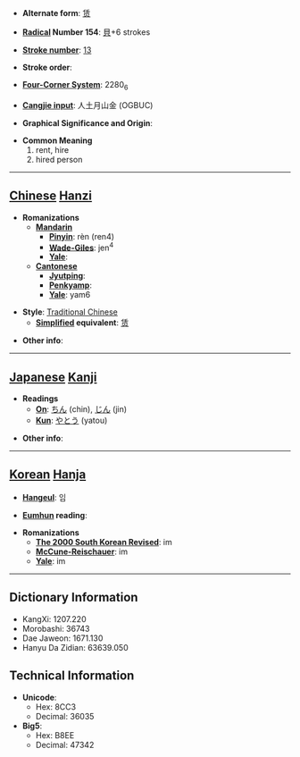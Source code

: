 * '''Alternate form''': [[赁]]

* '''[[Wiktionary:Chinese radical index| Radical]] Number 154''': [[Wiktionary:Chinese radical index 貝|貝]]+6 strokes

* '''[[Wiktionary:Chinese total strokes index|Stroke number]]''': [[Wiktionary:Chinese total strokes index 13|13]]

* '''Stroke order''': 

* '''[[Wiktionary:Chinese four corner index|Four-Corner System]]''': 2280<sub>6</sub>

* '''[[Wiktionary:Chinese Cangjie index|Cangjie input]]''': 人土月山金 (OGBUC)

* '''Graphical Significance and Origin''': 

* '''Common Meaning'''
*#rent, hire
*# hired person


----

== [[Chinese]] [[Hanzi]] ==

* '''Romanizations'''
** '''[[Mandarin]]'''
*** '''[[Pinyin]]''': rèn (ren4)
*** '''[[Wade-Giles]]''': jen<sup>4</sup>
*** '''[[Yale]]''': 
** '''[[Cantonese]]'''
*** '''[[Jyutping]]''':
*** '''[[Penkyamp]]''': 
*** '''[[Yale]]''': yam6

* '''Style''': [[Traditional Chinese]] 
** '''[[Simplified Chinese|Simplified]] equivalent''': [[赁]]

* '''Other info''': 

----

== [[Japanese]] [[Kanji]] ==

* '''Readings'''
** '''[[On]]''': [[ちん]] (chin), [[じん]] (jin)
** '''[[Kun]]''': [[やとう]] (yatou)

* '''Other info''':  

----

== [[Korean]] [[Hanja]] ==

* '''[[Hangeul]]''': 임

* '''[[Eumhun]] reading''': 

* '''Romanizations'''
** '''[[The 2000 South Korean Revised Romanization|The 2000 South Korean Revised]]''': im
** '''[[McCune-Reischauer]]''': im
** '''[[Yale]]''': im

----

== Dictionary Information ==

* KangXi: 1207.220
* Morobashi: 36743
* Dae Jaweon: 1671.130
* Hanyu Da Zidian: 63639.050

== Technical Information ==

* '''Unicode''':
** Hex: 8CC3
** Decimal: 36035
* '''Big5''':
** Hex: B8EE
** Decimal: 47342